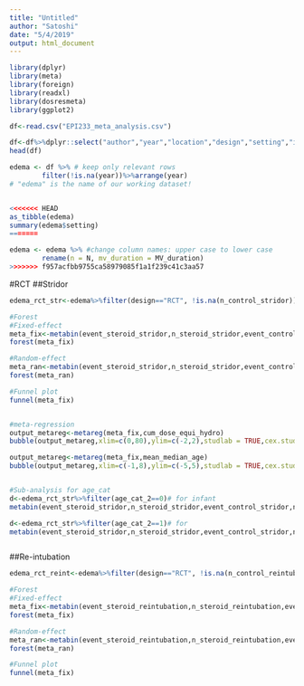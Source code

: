 ```yaml
---
title: "Untitled"
author: "Satoshi"
date: "5/4/2019"
output: html_document
---
```


```r
library(dplyr)
library(meta)
library(foreign)
library(readxl)
library(dosresmeta)
library(ggplot2)
```

```r
df<-read.csv("EPI233_meta_analysis.csv")

df<-df%>%dplyr::select("author","year","location","design","setting","icu_type","age_cat","mean_median_age","age_cat_2","N","male","MV_duration","steroid","cum_dose_equi_hydro","mean_time_first_dosing","observation_period","n_control_gibleed","event_control_gibleed","n_steroid_gibleed","event_steroid_gibleed","n_control_hyperglycemia","event_control_hyperglycemia","n_steroid_hyperglycemia","event_steroid_hyperglycemia","n_control_stridor","event_control_stridor","n_steroid_stridor","event_steroid_stridor","n_control_reintubation","event_control_reintubation","n_steroid_reintubation","event_steroid_reintubation")
head(df)

edema <- df %>% # keep only relevant rows
        filter(!is.na(year))%>%arrange(year)
# "edema" is the name of our working dataset!


<<<<<<< HEAD
as_tibble(edema)
summary(edema$setting)
=======

edema <- edema %>% #change column names: upper case to lower case
        rename(n = N, mv_duration = MV_duration) 
>>>>>>> f957acfbb9755ca58979085f1a1f239c41c3aa57
```

#RCT
##Stridor
```r
edema_rct_str<-edema%>%filter(design=="RCT", !is.na(n_control_stridor))

#Forest
#Fixed-effect
meta_fix<-metabin(event_steroid_stridor,n_steroid_stridor,event_control_stridor,n_control_stridor,data=edema_rct_str,studlab=paste(author),comb.fixed=T,comb.random=F,sm="RR")
forest(meta_fix)

#Random-effect
meta_ran<-metabin(event_steroid_stridor,n_steroid_stridor,event_control_stridor,n_control_stridor,data=edema_rct_reint,studlab=paste(author),comb.fixed=F,comb.random=T,sm="RR",method.tau = "EB")
forest(meta_ran)

#Funnel plot
funnel(meta_fix)


#meta-regression
output_metareg<-metareg(meta_fix,cum_dose_equi_hydro)
bubble(output_metareg,xlim=c(0,80),ylim=c(-2,2),studlab = TRUE,cex.studlab=0.6,pos=3)

output_metareg<-metareg(meta_fix,mean_median_age)
bubble(output_metareg,xlim=c(-1,8),ylim=c(-5,5),studlab = TRUE,cex.studlab=0.6,pos=3)


#Sub-analysis for age_cat
d<-edema_rct_str%>%filter(age_cat_2==0)# for infant
metabin(event_steroid_stridor,n_steroid_stridor,event_control_stridor,n_control_stridor,data=d,studlab=paste(author),comb.fixed=T,comb.random=F,sm="OR")%>%forest()

d<-edema_rct_str%>%filter(age_cat_2==1)# for 
metabin(event_steroid_stridor,n_steroid_stridor,event_control_stridor,n_control_stridor,data=d,studlab=paste(author),comb.fixed=T,comb.random=F,sm="OR")%>%forest()



```

##Re-intubation
```r
edema_rct_reint<-edema%>%filter(design=="RCT", !is.na(n_control_reintubation))

#Forest
#Fixed-effect
meta_fix<-metabin(event_steroid_reintubation,n_steroid_reintubation,event_control_reintubation,n_control_reintubation,data=edema_rct_reint,studlab=paste(author),comb.fixed=T,comb.random=F,sm="RR")
forest(meta_fix)

#Random-effect
meta_ran<-metabin(event_steroid_reintubation,n_steroid_reintubation,event_control_reintubation,n_control_reintubation,data=edema_rct_reint,studlab=paste(author),comb.fixed=F,comb.random=T,sm="RR",method.tau = "EB")
forest(meta_ran)

#Funnel plot
funnel(meta_fix)
```
